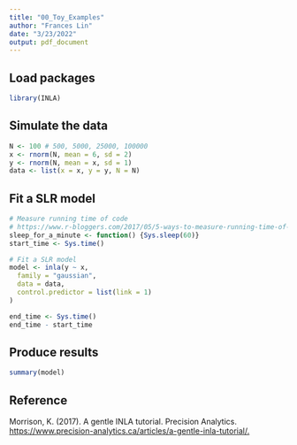 ```yaml
---
title: "00_Toy_Examples"
author: "Frances Lin"
date: "3/23/2022"
output: pdf_document
---
```


## Load packages

```r
library(INLA)
```

## Simulate the data

```r
N <- 100 # 500, 5000, 25000, 100000
x <- rnorm(N, mean = 6, sd = 2)
y <- rnorm(N, mean = x, sd = 1)
data <- list(x = x, y = y, N = N)
```

## Fit a SLR model
 
```r
# Measure running time of code
# https://www.r-bloggers.com/2017/05/5-ways-to-measure-running-time-of-r-code/
sleep_for_a_minute <- function() {Sys.sleep(60)}
start_time <- Sys.time()

# Fit a SLR model
model <- inla(y ~ x,
  family = "gaussian",
  data = data,
  control.predictor = list(link = 1)
)

end_time <- Sys.time()
end_time - start_time
```

## Produce results 

```r
summary(model)
```

\newpage

## Reference

Morrison, K. (2017). A gentle INLA tutorial. Precision Analytics. [https://www.precision-analytics.ca/articles/a-gentle-inla-tutorial/.](https://www.precision-analytics.ca/articles/a-gentle-inla-tutorial/)



